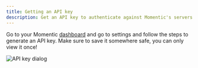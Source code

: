 ```yaml
---
title: Getting an API key
description: Get an API key to authenticate against Momentic's servers
---
```



Go to your Momentic [dashboard](https://app.momentic.ai) and go to settings and follow the steps to generate an API key. Make sure to save it somewhere safe, you can only view it once!

![API key dialog](/images/api-key-dialog.png)

<APIKey />
